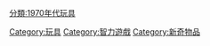 {{noteTA
|1=zh:魔方;zh-hans:魔方;zh-hant:魔術方塊;zh-hk:扭計骰;zh-tw:魔術方塊;zh-mo:扭計骰;
}}
{{cat main|魔術方塊}}

{{Commonscat|Rubik's cube}}

[[Category:玩具|Category:玩具]]
[[Category:智力遊戲|Category:智力遊戲]]
[[分類:1970年代玩具|分類:1970年代玩具]]
[[Category:新奇物品|Category:新奇物品]]